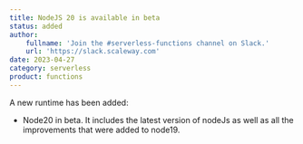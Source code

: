 ```yaml
---
title: NodeJS 20 is available in beta
status: added
author:
    fullname: 'Join the #serverless-functions channel on Slack.'
    url: 'https://slack.scaleway.com'
date: 2023-04-27
category: serverless
product: functions
---
```


A new runtime has been added:
- Node20 in beta. It includes the latest version of nodeJs as well as all the improvements that were added to node19.

